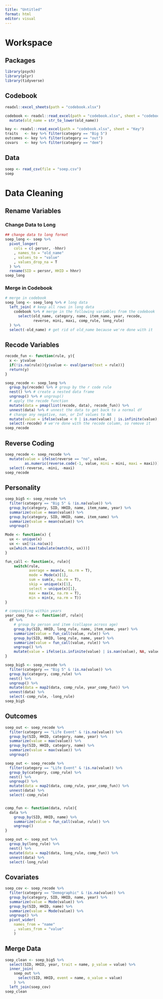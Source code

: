 ```yaml
---
title: "Untitled"
format: html
editor: visual
---
```


# Workspace  

## Packages

```r
library(psych)
library(plyr)
library(tidyverse)
```

## Codebook  

```r
readxl::excel_sheets(path = "codebook.xlsx")

codebook <- readxl::read_excel(path = "codebook.xlsx", sheet = "codebook") %>%
  mutate(old_name = str_to_lower(old_name))

key <- readxl::read_excel(path = "codebook.xlsx", sheet = "Key")
traits   <- key %>% filter(category == "Big 5")
outcomes <- key %>% filter(category == "out")
covars   <- key %>% filter(category == "dem")
```


## Data  

```r
soep <- read_csv(file = "soep.csv")
soep
```

# Data Cleaning  

## Rename Variables  

### Change Data to Long  
```r
## change data to long format
soep_long <- soep %>%
  pivot_longer(
    cols = c(-persnr, -hhnr)
    , names_to = "old_name"
    , values_to = "value"
    , values_drop_na = T
  ) %>%
  rename(SID = persnr, HHID = hhnr)
soep_long
```

### Merge in Codebook 
```r
# merge in codebook
soep_long <- soep_long %>% # long data
  left_join( # keep all rows in long data
    codebook %>% # merge in the following variables from the codebook
      select(old_name, category, name, item_name, year, recode, 
             reverse, mini, maxi, comp_rule, long_rule)
  ) %>%
  select(-old_name) # get rid of old_name because we're done with it
```

## Recode Variables  

```r
recode_fun <- function(rule, y){
  x <- y$value
  if(!is.na(rule)){y$value <- eval(parse(text = rule))}
  return(y)
}

soep_recode <- soep_long %>%
  group_by(recode) %>% # group by the r code rule
  nest() %>% # create a nested data frame
  ungroup() %>% # ungroup() 
  # apply the recode function
  mutate(data = pmap(list(recode, data), recode_fun)) %>%
  unnest(data) %>% # unnest the data to get back to a normal df
  # change any negative, nan, or Inf values to NA
  mutate(value = ifelse(value < 0 | is.nan(value) | is.infinite(value), NA, value)) %>%
  select(-recode) # we're done with the recode column, so remove it
soep_recode
```

## Reverse Coding  

```r
soep_recode <- soep_recode %>%
  mutate(value = ifelse(reverse == "no", value, 
         as.numeric(reverse.code(-1, value, mini = mini, maxi = maxi)))) %>%
  select(-reverse, -mini, -maxi)
soep_recode
```

## Personality  

```r
soep_big5 <- soep_recode %>%
  filter(category == "Big 5" & !is.na(value)) %>%
  group_by(category, SID, HHID, name, item_name, year) %>%
  summarize(value = mean(value)) %>%
  group_by(category, SID, HHID, name, item_name) %>%
  summarize(value = mean(value)) %>%
  ungroup()
```


```r
Mode <- function(x) {
  ux <- unique(x)
  ux <- ux[!is.na(ux)]
  ux[which.max(tabulate(match(x, ux)))]
}

fun_call <- function(x, rule){
    switch(rule,
           average = mean(x, na.rm = T),
           mode = Mode(x)[1],
           sum = sum(x, na.rm = T),
           skip = unique(x)[1],
           select = unique(x)[1],
           max = max(x, na.rm = T),
           min = min(x, na.rm = T))
}

# compositing within years
year_comp_fun <- function(df, rule){
  df %>%
    # group by person and item (collapse across age)
    group_by(SID, HHID, long_rule, name, item_name, year) %>% 
    summarize(value = fun_call(value, rule)) %>%
    group_by(SID, HHID, long_rule, name, year) %>% 
    summarize(value = fun_call(value, rule)) %>%
    ungroup() %>% 
    mutate(value = ifelse(is.infinite(value) | is.nan(value), NA, value))
}

soep_big5 <- soep_recode %>%
  filter(category == "Big 5" & !is.na(value)) %>%
  group_by(category, comp_rule) %>%
  nest() %>%
  ungroup() %>%
  mutate(data = map2(data, comp_rule, year_comp_fun)) %>%
  unnest(data) %>%
  select(-comp_rule, -long_rule)
soep_big5
```

## Outcomes

```r
soep_out <- soep_recode %>%
  filter(category == "Life Event" & !is.na(value)) %>%
  group_by(SID, HHID, category, name, year) %>% 
  summarize(value = max(value)) %>%
  group_by(SID, HHID, category, name) %>% 
  summarize(value = max(value)) %>%
  ungroup()
```


```r
soep_out <- soep_recode %>%
  filter(category == "Life Event" & !is.na(value)) %>%
  group_by(category, comp_rule) %>%
  nest() %>%
  ungroup() %>%
  mutate(data = map2(data, comp_rule, year_comp_fun)) %>%
  unnest(data) %>%
  select(-comp_rule)


comp_fun <- function(data, rule){
  data %>%
    group_by(SID, HHID, name) %>%
    summarize(value = fun_call(value, rule)) %>%
    ungroup()
}

soep_out <- soep_out %>%
  group_by(long_rule) %>%
  nest() %>%
  mutate(data = map2(data, long_rule, comp_fun)) %>%
  unnest(data) %>%
  select(-long_rule)
```

## Covariates  
```r
soep_cov <- soep_recode %>%
  filter(category == "Demographic" & !is.na(value)) %>%
  group_by(category, SID, HHID, name, year) %>%
  summarize(value = Mode(value)) %>%
  group_by(SID, HHID, name) %>%
  summarize(value = Mode(value)) %>%
  ungroup() %>%
  pivot_wider(
    names_from = "name"
    , values_from = "value"
    )
```

## Merge Data  
```r
soep_clean <- soep_big5 %>%
  select(SID, HHID, year, trait = name, p_value = value) %>%
  inner_join(
    soep_out %>%
      select(SID, HHID, event = name, o_value = value)
    ) %>%
  left_join(soep_cov)
soep_clean
```


